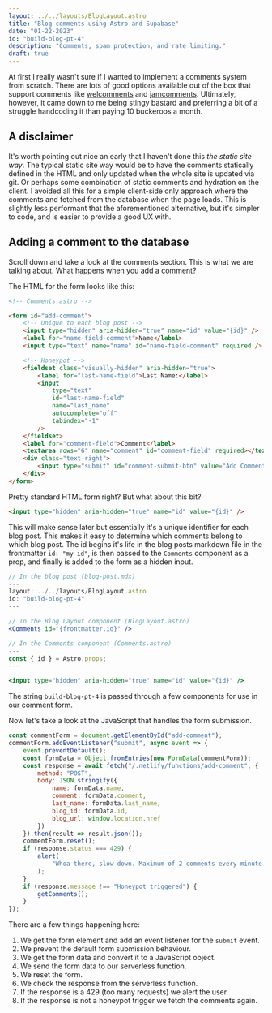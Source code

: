 ```yaml
---
layout: ../../layouts/BlogLayout.astro
title: "Blog comments using Astro and Supabase"
date: "01-22-2023"
id: "build-blog-pt-4"
description: "Comments, spam protection, and rate limiting."
draft: true
---
```



At first I really wasn't sure if I wanted to implement a comments system from scratch. There are lots of good options available out of the box that support comments like [welcomments](https://welcomments.io/) and [jamcomments](https://jamcomments.com/docs/integrations/astro/). Ultimately, however, it came down to me being stingy bastard and preferring a bit of a struggle handcoding it than paying 10 buckeroos a month.

## A disclaimer

It's worth pointing out nice an early that I haven't done this _the static site way_. The typical static site way would be to have the comments statically defined in the HTML and only updated when the whole site is updated via git. Or perhaps some combination of static comments and hydration on the client. I avoided all this for a simple client-side only approach where the comments and fetched from the database when the page loads. This is slightly less performant that the aforementioned alternative, but it's simpler to code, and is easier to provide a good UX with.

## Adding a comment to the database

Scroll down and take a look at the comments section. This is what we are talking about. What happens when you add a comment?

The HTML for the form looks like this:

```html
<!-- Comments.astro -->

<form id="add-comment">
	<!-- Unique to each blog post -->
	<input type="hidden" aria-hidden="true" name="id" value="{id}" />
	<label for="name-field-comment">Name</label>
	<input type="text" name="name" id="name-field-comment" required />

	<!-- Honeypot -->
	<fieldset class="visually-hidden" aria-hidden="true">
		<label for="last-name-field">Last Name:</label>
		<input
			type="text"
			id="last-name-field"
			name="last_name"
			autocomplete="off"
			tabindex="-1"
		/>
	</fieldset>
	<label for="comment-field">Comment</label>
	<textarea rows="6" name="comment" id="comment-field" required></textarea>
	<div class="text-right">
		<input type="submit" id="comment-submit-btn" value="Add Comment" />
	</div>
</form>
```

Pretty standard HTML form right? But what about this bit?

```html
<input type="hidden" aria-hidden="true" name="id" value="{id}" />
```

This will make sense later but essentially it's a unique identifier for each blog post. This makes it easy to determine which comments belong to which blog post. The id begins it's life in the blog posts markdown file in the frontmatter `id: "my-id"`, is then passed to the `Comments` component as a prop, and finally is added to the form as a hidden input.

```jsx
// In the blog post (blog-post.mdx)
---
layout: ../../layouts/BlogLayout.astro
id: "build-blog-pt-4"
---

// In the Blog Layout component (BlogLayout.astro)
<Comments id="{frontmatter.id}" />

// In the Comments component (Comments.astro)
---
const { id } = Astro.props;
---

<input type="hidden" aria-hidden="true" name="id" value="{id}" />
```

The string `build-blog-pt-4` is passed through a few components for use in our comment form.

Now let's take a look at the JavaScript that handles the form submission.

```js
const commentForm = document.getElementById("add-comment");
commentForm.addEventListener("submit", async event => {
	event.preventDefault();
	const formData = Object.fromEntries(new FormData(commentForm));
	const response = await fetch("/.netlify/functions/add-comment", {
		method: "POST",
		body: JSON.stringify({
			name: formData.name,
			comment: formData.comment,
			last_name: formData.last_name,
			blog_id: formData.id,
			blog_url: window.location.href
		})
	}).then(result => result.json());
	commentForm.reset();
	if (response.status === 429) {
		alert(
			"Whoa there, slow down. Maximum of 2 comments every minute please! 🙏"
		);
	}
	if (response.message !== "Honeypot triggered") {
		getComments();
	}
});
```

There are a few things happening here:

1. We get the form element and add an event listener for the `submit` event.
2. We prevent the default form submission behaviour.
3. We get the form data and convert it to a JavaScript object.
4. We send the form data to our serverless function.
5. We reset the form.
6. We check the response from the serverless function.
7. If the response is a 429 (too many requests) we alert the user.
8. If the response is not a honeypot trigger we fetch the comments again.
